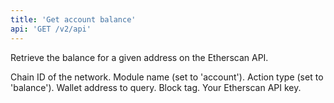 ```yaml
---
title: 'Get account balance'
api: 'GET /v2/api'
---
```


Retrieve the balance for a given address on the Etherscan API.

<ParamFields>
  <ParamField query="chainid" type="string" initialValue="999">
    Chain ID of the network.
  </ParamField>
  <ParamField query="module" type="string" initialValue="account">
    Module name (set to 'account').
  </ParamField>
  <ParamField query="action" type="string" initialValue="balance">
    Action type (set to 'balance').
  </ParamField>
  <ParamField query="address" type="string" initialValue="0x388B9FECEDD37A5b9eA44062755f9Ea5bB8d7AE6">
    Wallet address to query.
  </ParamField>
  <ParamField query="tag" type="string" initialValue="latest">
    Block tag.
  </ParamField>
  <ParamField query="apikey" type="string">
    Your Etherscan API key.
  </ParamField>
</ParamFields>
